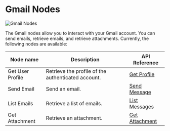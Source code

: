 # Gmail Nodes


<Image src={gmailNodes} alt='Gmail Nodes' width={1200} />

The Gmail nodes allow you to interact with your Gmail account. You can send emails, retrieve emails, and retrieve
attachments. Currently, the following nodes are available:

| Node name        | Description                                        | API Reference                                                                                         |
| ---------------- | -------------------------------------------------- | ----------------------------------------------------------------------------------------------------- |
| Get User Profile | Retrieve the profile of the authenticated account. | [Get Profile](https://developers.google.com/gmail/api/v1/reference/users/getProfile)                  |
| Send Email       | Send an email.                                     | [Send Message](https://developers.google.com/gmail/api/v1/reference/users/messages/send)              |
| List Emails      | Retrieve a list of emails.                         | [List Messages](https://developers.google.com/gmail/api/v1/reference/users/messages/list)             |
| Get Attachment   | Retrieve an attachment.                            | [Get Attachment](https://developers.google.com/gmail/api/v1/reference/users/messages/attachments/get) |
